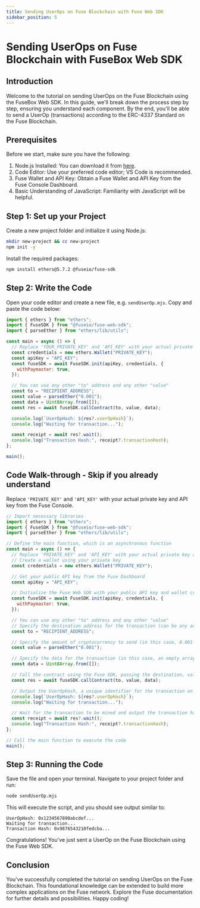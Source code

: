 ```yaml
---
title: Sending UserOps on Fuse Blockchain with Fuse Web SDK
sidebar_position: 5
---
```


# Sending UserOps on Fuse Blockchain with FuseBox Web SDK

## Introduction

Welcome to the tutorial on sending UserOps on the Fuse Blockchain using the FuseBox Web SDK. In this guide, we'll break down the process step by step, ensuring you understand each component. By the end, you'll be able to send a UserOp (transactions) according to the ERC-4337 Standard on the Fuse Blockchain.

## Prerequisites

Before we start, make sure you have the following:

1. Node.js Installed: You can download it from [here](https://nodejs.org/).
2. Code Editor: Use your preferred code editor; VS Code is recommended.
3. Fuse Wallet and API Key: Obtain a Fuse Wallet and API Key from the Fuse Console Dashboard.
4. Basic Understanding of JavaScript: Familiarity with JavaScript will be helpful.

## Step 1: Set up your Project

Create a new project folder and initialize it using Node.js:

```bash
mkdir new-project && cc new-project
npm init -y
```

Install the required packages:

```bash
npm install ethers@5.7.2 @fuseio/fuse-sdk
```

## Step 2: Write the Code

Open your code editor and create a new file, e.g. `sendUserOp.mjs`. Copy and paste the code below:

```javascript
import { ethers } from "ethers";
import { FuseSDK } from "@fuseio/fuse-web-sdk";
import { parseEther } from "ethers/lib/utils";

const main = async () => {
  // Replace 'YOUR_PRIVATE_KEY' and 'API_KEY' with your actual private key and API key
  const credentials = new ethers.Wallet("PRIVATE_KEY");
  const apiKey = "API_KEY";
  const fuseSDK = await FuseSDK.init(apiKey, credentials, {
    withPaymaster: true,
  });

  // You can use any other "to" address and any other "value"
  const to = "RECIPIENT_ADDRESS";
  const value = parseEther("0.001");
  const data = Uint8Array.from([]);
  const res = await fuseSDK.callContract(to, value, data);

  console.log(`UserOpHash: ${res?.userOpHash}`);
  console.log("Waiting for transaction...");

  const receipt = await res?.wait();
  console.log("Transaction Hash:", receipt?.transactionHash);
};

main();
```

## Code Walk-through - Skip if you already understand

Replace `'PRIVATE_KEY'` and `'API_KEY'` with your actual private key and API key from the Fuse Console.

```javascript
// Import necessary libraries
import { ethers } from "ethers";
import { FuseSDK } from "@fuseio/fuse-web-sdk";
import { parseEther } from "ethers/lib/utils";

// Define the main function, which is an asynchronous function
const main = async () => {
  // Replace 'PRIVATE_KEY' and 'API_KEY' with your actual private key and API key
  // Create a wallet using your private key
  const credentials = new ethers.Wallet("PRIVATE_KEY");

  // Get your public API key from the Fuse Dashboard
  const apiKey = "API_KEY";

  // Initialize the Fuse Web SDK with your public API key and wallet credentials
  const fuseSDK = await FuseSDK.init(apiKey, credentials, {
    withPaymaster: true,
  });

  // You can use any other "to" address and any other "value"
  // Specify the destination address for the transaction (can be any address, even an empty one)
  const to = "RECIPIENT_ADDRESS";

  // Specify the amount of cryptocurrency to send (in this case, 0.001 Ether)
  const value = parseEther("0.001");

  // Specify the data for the transaction (in this case, an empty array)
  const data = Uint8Array.from([]);

  // Call the contract using the Fuse SDK, passing the destination, value, and data
  const res = await fuseSDK.callContract(to, value, data);

  // Output the UserOpHash, a unique identifier for the transaction on the Fuse network
  console.log(`UserOpHash: ${res?.userOpHash}`);
  console.log("Waiting for transaction...");

  // Wait for the transaction to be mined and output the transaction hash
  const receipt = await res?.wait();
  console.log("Transaction Hash:", receipt?.transactionHash);
};

// Call the main function to execute the code
main();
```

## Step 3: Running the Code

Save the file and open your terminal. Navigate to your project folder and run:

```bash
node sendUserOp.mjs
```

This will execute the script, and you should see output similar to:

```
UserOpHash: 0x1234567890abcdef...
Waiting for transaction...
Transaction Hash: 0x9876543210fedcba...
```

Congratulations! You've just sent a UserOp on the Fuse Blockchain using the Fuse Web SDK.

## Conclusion

You've successfully completed the tutorial on sending UserOps on the Fuse Blockchain. This foundational knowledge can be extended to build more complex applications on the Fuse network. Explore the Fuse documentation for further details and possibilities. Happy coding!

